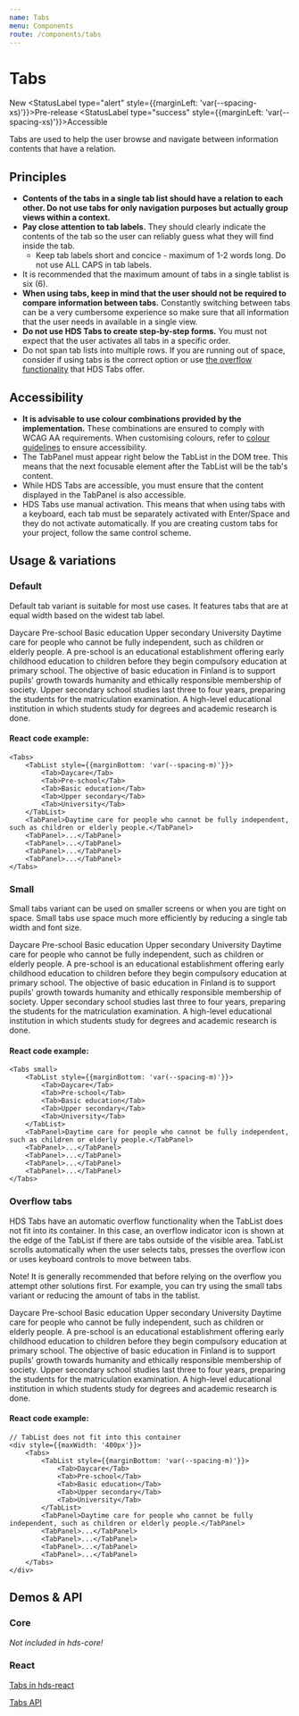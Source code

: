 ```yaml
---
name: Tabs
menu: Components
route: /components/tabs
---
```




# Tabs

<StatusLabel >New</StatusLabel>
<StatusLabel type="alert" style={{marginLeft: 'var(--spacing-xs)'}}>Pre-release</StatusLabel>
<StatusLabel type="success" style={{marginLeft: 'var(--spacing-xs)'}}>Accessible</StatusLabel>

<LargeParagraph>
    Tabs are used to help the user browse and navigate between information contents that have a relation.
</LargeParagraph>

## Principles
- **Contents of the tabs in a single tab list should have a relation to each other. Do not use tabs for only navigation purposes but actually group views within a context.**
- **Pay close attention to tab labels.** They should clearly indicate the contents of the tab so the user can reliably guess what they will find inside the tab.
    - Keep tab labels short and concice - maximum of 1-2 words long. Do not use ALL CAPS in tab labels.
- It is recommended that the maximum amount of tabs in a single tablist is six (6).
- **When using tabs, keep in mind that the user should not be required to compare information between tabs.** Constantly switching between tabs can be a very cumbersome experience so make sure that all information that the user needs in available in a single view.
- **Do not use HDS Tabs to create step-by-step forms.** You must not expect that the user activates all tabs in a specific order.
- Do not span tab lists into multiple rows. If you are running out of space, consider if using tabs is the correct option or use [the overflow functionality](#overflow-tabs) that HDS Tabs offer.

## Accessibility

- **It is advisable to use colour combinations provided by the implementation.** These combinations are ensured to comply with WCAG AA requirements. When customising colours, refer to [colour guidelines](/design-tokens/colour "Colour") to ensure accessibility.
- The TabPanel must appear right below the TabList in the DOM tree. This means that the next focusable element after the TabList will be the tab's content.
- While HDS Tabs are accessible, you must ensure that the content displayed in the TabPanel is also accessible.
- HDS Tabs use manual activation. This means that when using tabs with a keyboard, each tab must be separately activated with Enter/Space and they do not activate automatically. If you are creating custom tabs for your project, follow the same control scheme.

## Usage & variations

### Default
Default tab variant is suitable for most use cases. It features tabs that are at equal width based on the widest tab label.

<Playground>
<Tabs>
    <TabList style={{marginBottom: 'var(--spacing-m)'}}>
        <Tab>Daycare</Tab>
        <Tab>Pre-school</Tab>
        <Tab>Basic education</Tab>
        <Tab>Upper secondary</Tab>
        <Tab>University</Tab>
    </TabList>
    <TabPanel>Daytime care for people who cannot be fully independent, such as children or elderly people.</TabPanel>
    <TabPanel>
      A pre-school is an educational establishment offering early childhood education to children before they begin
      compulsory education at primary school.
    </TabPanel>
    <TabPanel>
      The objective of basic education in Finland is to support pupils&#39; growth towards humanity and ethically
      responsible membership of society.
    </TabPanel>
    <TabPanel>
      Upper secondary school studies last three to four years, preparing the students for the matriculation examination.
    </TabPanel>
    <TabPanel>
      A high-level educational institution in which students study for degrees and academic research is done.
    </TabPanel>
</Tabs>
</Playground>

#### React code example:
```tsx
<Tabs>
    <TabList style={{marginBottom: 'var(--spacing-m)'}}>
        <Tab>Daycare</Tab>
        <Tab>Pre-school</Tab>
        <Tab>Basic education</Tab>
        <Tab>Upper secondary</Tab>
        <Tab>University</Tab>
    </TabList>
    <TabPanel>Daytime care for people who cannot be fully independent, such as children or elderly people.</TabPanel>
    <TabPanel>...</TabPanel>
    <TabPanel>...</TabPanel>
    <TabPanel>...</TabPanel>
    <TabPanel>...</TabPanel>
</Tabs>
```

### Small
Small tabs variant can be used on smaller screens or when you are tight on space. Small tabs use space much more efficiently by reducing a single tab width and font size.

<Playground>
<Tabs small>
    <TabList style={{marginBottom: 'var(--spacing-m)'}}>
        <Tab>Daycare</Tab>
        <Tab>Pre-school</Tab>
        <Tab>Basic education</Tab>
        <Tab>Upper secondary</Tab>
        <Tab>University</Tab>
    </TabList>
    <TabPanel>Daytime care for people who cannot be fully independent, such as children or elderly people.</TabPanel>
    <TabPanel>
      A pre-school is an educational establishment offering early childhood education to children before they begin
      compulsory education at primary school.
    </TabPanel>
    <TabPanel>
      The objective of basic education in Finland is to support pupils&#39; growth towards humanity and ethically
      responsible membership of society.
    </TabPanel>
    <TabPanel>
      Upper secondary school studies last three to four years, preparing the students for the matriculation examination.
    </TabPanel>
    <TabPanel>
      A high-level educational institution in which students study for degrees and academic research is done.
    </TabPanel>
</Tabs>
</Playground>

#### React code example:
```tsx
<Tabs small>
    <TabList style={{marginBottom: 'var(--spacing-m)'}}>
        <Tab>Daycare</Tab>
        <Tab>Pre-school</Tab>
        <Tab>Basic education</Tab>
        <Tab>Upper secondary</Tab>
        <Tab>University</Tab>
    </TabList>
    <TabPanel>Daytime care for people who cannot be fully independent, such as children or elderly people.</TabPanel>
    <TabPanel>...</TabPanel>
    <TabPanel>...</TabPanel>
    <TabPanel>...</TabPanel>
    <TabPanel>...</TabPanel>
</Tabs>
```

### Overflow tabs
HDS Tabs have an automatic overflow functionality when the TabList does not fit into its container. In this case, an overflow indicator icon is shown at the edge of the TabList if there are tabs outside of the visible area. TabList scrolls automatically when the user selects tabs, presses the overflow icon or uses keyboard controls to move between tabs.

Note! It is generally recommended that before relying on the overflow you attempt other solutions first. For example, you can try using the small tabs variant or reducing the amount of tabs in the tablist.

<Playground>
<div style={{maxWidth: '400px'}}>
    <Tabs>
        <TabList style={{marginBottom: 'var(--spacing-m)'}}>
            <Tab>Daycare</Tab>
            <Tab>Pre-school</Tab>
            <Tab>Basic education</Tab>
            <Tab>Upper secondary</Tab>
            <Tab>University</Tab>
        </TabList>
        <TabPanel>Daytime care for people who cannot be fully independent, such as children or elderly people.</TabPanel>
        <TabPanel>
            A pre-school is an educational establishment offering early childhood education to children before they begin
            compulsory education at primary school.
        </TabPanel>
        <TabPanel>
            The objective of basic education in Finland is to support pupils&#39; growth towards humanity and ethically
            responsible membership of society.
        </TabPanel>
        <TabPanel>
            Upper secondary school studies last three to four years, preparing the students for the matriculation examination.
        </TabPanel>
        <TabPanel>
            A high-level educational institution in which students study for degrees and academic research is done.
        </TabPanel>
    </Tabs>
</div>
</Playground>

#### React code example:
```tsx
// TabList does not fit into this container
<div style={{maxWidth: '400px'}}>
    <Tabs>
        <TabList style={{marginBottom: 'var(--spacing-m)'}}>
            <Tab>Daycare</Tab>
            <Tab>Pre-school</Tab>
            <Tab>Basic education</Tab>
            <Tab>Upper secondary</Tab>
            <Tab>University</Tab>
        </TabList>
        <TabPanel>Daytime care for people who cannot be fully independent, such as children or elderly people.</TabPanel>
        <TabPanel>...</TabPanel>
        <TabPanel>...</TabPanel>
        <TabPanel>...</TabPanel>
        <TabPanel>...</TabPanel>
    </Tabs>
</div>
```

## Demos & API

### Core

_Not included in hds-core!_

### React

[Tabs in hds-react](/storybook/react/?path=/story/components-tabs--default)

[Tabs API](/storybook/react/?path=/docs/components-tabs--default)
